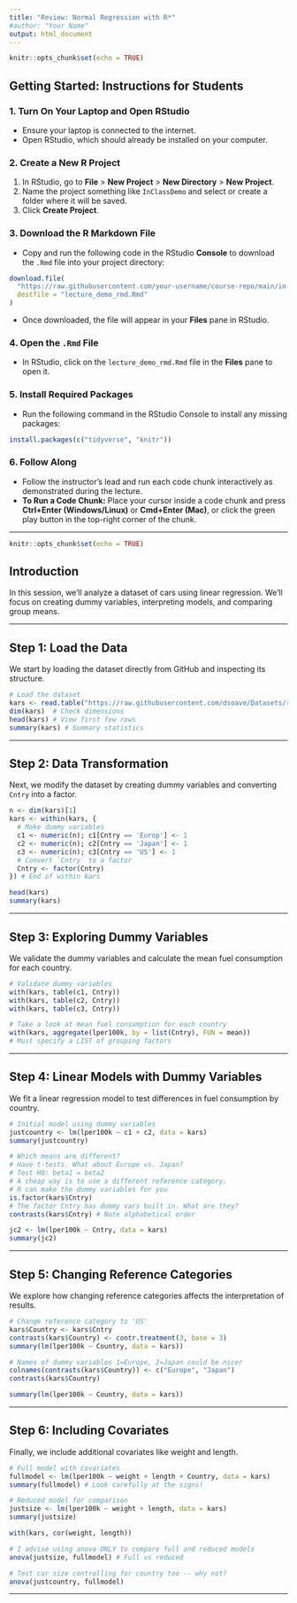 ```yaml
---
title: "Review: Normal Regression with R*"
#author: "Your Name"
output: html_document
---
```


```r
knitr::opts_chunk$set(echo = TRUE)
```

## Getting Started: Instructions for Students

### 1. Turn On Your Laptop and Open RStudio
- Ensure your laptop is connected to the internet.
- Open RStudio, which should already be installed on your computer.

### 2. Create a New R Project
1. In RStudio, go to **File** > **New Project** > **New Directory** > **New Project**.
2. Name the project something like `InClassDemo` and select or create a folder where it will be saved.
3. Click **Create Project**.

### 3. Download the R Markdown File
- Copy and run the following code in the RStudio **Console** to download the `.Rmd` file into your project directory:

```r
download.file(
  "https://raw.githubusercontent.com/your-username/course-repo/main/in-class-demos/lecture_demo_rmd.Rmd",
  destfile = "lecture_demo_rmd.Rmd"
)
```

- Once downloaded, the file will appear in your **Files** pane in RStudio.

### 4. Open the `.Rmd` File
- In RStudio, click on the `lecture_demo_rmd.Rmd` file in the **Files** pane to open it.

### 5. Install Required Packages
- Run the following command in the RStudio Console to install any missing packages:

```r
install.packages(c("tidyverse", "knitr"))
```

### 6. Follow Along
- Follow the instructor’s lead and run each code chunk interactively as demonstrated during the lecture.
- **To Run a Code Chunk:** Place your cursor inside a code chunk and press **Ctrl+Enter (Windows/Linux)** or **Cmd+Enter (Mac)**, or click the green play button in the top-right corner of the chunk.

---


```r
knitr::opts_chunk$set(echo = TRUE)
```

## Introduction

In this session, we’ll analyze a dataset of cars using linear regression. We’ll focus on creating dummy variables, interpreting models, and comparing group means.

---

## Step 1: Load the Data

We start by loading the dataset directly from GitHub and inspecting its structure.

```r
# Load the dataset
kars <- read.table("https://raw.githubusercontent.com/dsoave/Datasets/refs/heads/main/mcars4.data")
dim(kars)  # Check dimensions
head(kars) # View first few rows
summary(kars) # Summary statistics
```

---

## Step 2: Data Transformation

Next, we modify the dataset by creating dummy variables and converting `Cntry` into a factor.

```r
n <- dim(kars)[1]
kars <- within(kars, {
  # Make dummy variables
  c1 <- numeric(n); c1[Cntry == 'Europ'] <- 1
  c2 <- numeric(n); c2[Cntry == 'Japan'] <- 1
  c3 <- numeric(n); c3[Cntry == 'US'] <- 1
  # Convert `Cntry` to a factor
  Cntry <- factor(Cntry)
}) # End of within kars

head(kars)
summary(kars)
```

---

## Step 3: Exploring Dummy Variables

We validate the dummy variables and calculate the mean fuel consumption for each country.

```r
# Validate dummy variables
with(kars, table(c1, Cntry))
with(kars, table(c2, Cntry))
with(kars, table(c3, Cntry))

# Take a look at mean fuel consumption for each country
with(kars, aggregate(lper100k, by = list(Cntry), FUN = mean))
# Must specify a LIST of grouping factors
```

---

## Step 4: Linear Models with Dummy Variables

We fit a linear regression model to test differences in fuel consumption by country.

```r
# Initial model using dummy variables
justcountry <- lm(lper100k ~ c1 + c2, data = kars)
summary(justcountry)

# Which means are different?
# Have t-tests. What about Europe vs. Japan?
# Test H0: beta1 = beta2
# A cheap way is to use a different reference category.
# R can make the dummy variables for you
is.factor(kars$Cntry)
# The factor Cntry has dummy vars built in. What are they?
contrasts(kars$Cntry) # Note alphabetical order

jc2 <- lm(lper100k ~ Cntry, data = kars)
summary(jc2)
```

---

## Step 5: Changing Reference Categories

We explore how changing reference categories affects the interpretation of results.

```r
# Change reference category to 'US'
kars$Country <- kars$Cntry
contrasts(kars$Country) <- contr.treatment(3, base = 3)
summary(lm(lper100k ~ Country, data = kars))

# Names of dummy variables 1=Europe, 2=Japan could be nicer
colnames(contrasts(kars$Country)) <- c("Europe", "Japan")
contrasts(kars$Country)

summary(lm(lper100k ~ Country, data = kars))
```

---

## Step 6: Including Covariates

Finally, we include additional covariates like weight and length.

```r
# Full model with covariates
fullmodel <- lm(lper100k ~ weight + length + Country, data = kars)
summary(fullmodel) # Look carefully at the signs!

# Reduced model for comparison
justsize <- lm(lper100k ~ weight + length, data = kars)
summary(justsize)

with(kars, cor(weight, length))

# I advise using anova ONLY to compare full and reduced models
anova(justsize, fullmodel) # Full vs reduced

# Test car size controlling for country too -- why not?
anova(justcountry, fullmodel)
```

---
